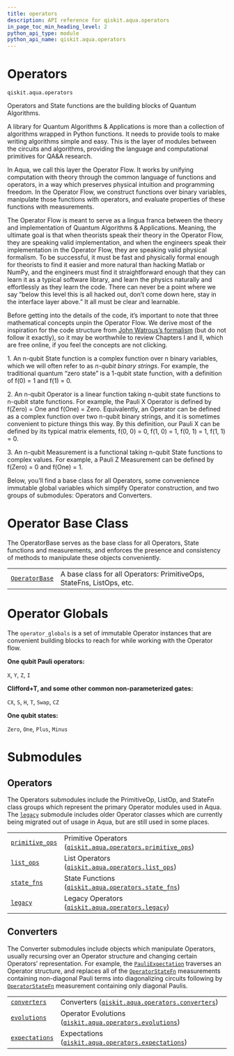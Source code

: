 ```yaml
---
title: operators
description: API reference for qiskit.aqua.operators
in_page_toc_min_heading_level: 2
python_api_type: module
python_api_name: qiskit.aqua.operators
---
```


<span id="module-qiskit.aqua.operators" />

<span id="qiskit-aqua-operators" />

# Operators

`qiskit.aqua.operators`

Operators and State functions are the building blocks of Quantum Algorithms.

A library for Quantum Algorithms & Applications is more than a collection of algorithms wrapped in Python functions. It needs to provide tools to make writing algorithms simple and easy. This is the layer of modules between the circuits and algorithms, providing the language and computational primitives for QA\&A research.

In Aqua, we call this layer the Operator Flow. It works by unifying computation with theory through the common language of functions and operators, in a way which preserves physical intuition and programming freedom. In the Operator Flow, we construct functions over binary variables, manipulate those functions with operators, and evaluate properties of these functions with measurements.

The Operator Flow is meant to serve as a lingua franca between the theory and implementation of Quantum Algorithms & Applications. Meaning, the ultimate goal is that when theorists speak their theory in the Operator Flow, they are speaking valid implementation, and when the engineers speak their implementation in the Operator Flow, they are speaking valid physical formalism. To be successful, it must be fast and physically formal enough for theorists to find it easier and more natural than hacking Matlab or NumPy, and the engineers must find it straightforward enough that they can learn it as a typical software library, and learn the physics naturally and effortlessly as they learn the code. There can never be a point where we say “below this level this is all hacked out, don’t come down here, stay in the interface layer above.” It all must be clear and learnable.

Before getting into the details of the code, it’s important to note that three mathematical concepts unpin the Operator Flow. We derive most of the inspiration for the code structure from [John Watrous’s formalism](https://cs.uwaterloo.ca/~watrous/TQI/) (but do not follow it exactly), so it may be worthwhile to review Chapters I and II, which are free online, if you feel the concepts are not clicking.

1\. An n-qubit State function is a complex function over n binary variables, which we will often refer to as *n-qubit binary strings*. For example, the traditional quantum “zero state” is a 1-qubit state function, with a definition of f(0) = 1 and f(1) = 0.

2\. An n-qubit Operator is a linear function taking n-qubit state functions to n-qubit state functions. For example, the Pauli X Operator is defined by f(Zero) = One and f(One) = Zero. Equivalently, an Operator can be defined as a complex function over two n-qubit binary strings, and it is sometimes convenient to picture things this way. By this definition, our Pauli X can be defined by its typical matrix elements, f(0, 0) = 0, f(1, 0) = 1, f(0, 1) = 1, f(1, 1) = 0.

3\. An n-qubit Measurement is a functional taking n-qubit State functions to complex values. For example, a Pauli Z Measurement can be defined by f(Zero) = 0 and f(One) = 1.

Below, you’ll find a base class for all Operators, some convenience immutable global variables which simplify Operator construction, and two groups of submodules: Operators and Converters.

# Operator Base Class

The OperatorBase serves as the base class for all Operators, State functions and measurements, and enforces the presence and consistency of methods to manipulate these objects conveniently.

|                                                                                           |                                                                       |
| ----------------------------------------------------------------------------------------- | --------------------------------------------------------------------- |
| [`OperatorBase`](qiskit.aqua.operators.OperatorBase "qiskit.aqua.operators.OperatorBase") | A base class for all Operators: PrimitiveOps, StateFns, ListOps, etc. |

# Operator Globals

The `operator_globals` is a set of immutable Operator instances that are convenient building blocks to reach for while working with the Operator flow.

**One qubit Pauli operators:**

`X`, `Y`, `Z`, `I`

**Clifford+T, and some other common non-parameterized gates:**

`CX`, `S`, `H`, `T`, `Swap`, `CZ`

**One qubit states:**

`Zero`, `One`, `Plus`, `Minus`

# Submodules

## Operators

The Operators submodules include the PrimitiveOp, ListOp, and StateFn class groups which represent the primary Operator modules used in Aqua. The [`legacy`](qiskit.aqua.operators.legacy#module-qiskit.aqua.operators.legacy "qiskit.aqua.operators.legacy") submodule includes older Operator classes which are currently being migrated out of usage in Aqua, but are still used in some places.

|                                                                                                                                         |                                                                                                                                                                                     |
| --------------------------------------------------------------------------------------------------------------------------------------- | ----------------------------------------------------------------------------------------------------------------------------------------------------------------------------------- |
| [`primitive_ops`](qiskit.aqua.operators.primitive_ops#module-qiskit.aqua.operators.primitive_ops "qiskit.aqua.operators.primitive_ops") | Primitive Operators ([`qiskit.aqua.operators.primitive_ops`](qiskit.aqua.operators.primitive_ops#module-qiskit.aqua.operators.primitive_ops "qiskit.aqua.operators.primitive_ops")) |
| [`list_ops`](qiskit.aqua.operators.list_ops#module-qiskit.aqua.operators.list_ops "qiskit.aqua.operators.list_ops")                     | List Operators ([`qiskit.aqua.operators.list_ops`](qiskit.aqua.operators.list_ops#module-qiskit.aqua.operators.list_ops "qiskit.aqua.operators.list_ops"))                          |
| [`state_fns`](qiskit.aqua.operators.state_fns#module-qiskit.aqua.operators.state_fns "qiskit.aqua.operators.state_fns")                 | State Functions ([`qiskit.aqua.operators.state_fns`](qiskit.aqua.operators.state_fns#module-qiskit.aqua.operators.state_fns "qiskit.aqua.operators.state_fns"))                     |
| [`legacy`](qiskit.aqua.operators.legacy#module-qiskit.aqua.operators.legacy "qiskit.aqua.operators.legacy")                             | Legacy Operators ([`qiskit.aqua.operators.legacy`](qiskit.aqua.operators.legacy#module-qiskit.aqua.operators.legacy "qiskit.aqua.operators.legacy"))                                |

## Converters

The Converter submodules include objects which manipulate Operators, usually recursing over an Operator structure and changing certain Operators’ representation. For example, the [`PauliExpectation`](qiskit.aqua.operators.expectations.PauliExpectation "qiskit.aqua.operators.expectations.PauliExpectation") traverses an Operator structure, and replaces all of the [`OperatorStateFn`](qiskit.aqua.operators.state_fns.OperatorStateFn "qiskit.aqua.operators.state_fns.OperatorStateFn") measurements containing non-diagonal Pauli terms into diagonalizing circuits following by [`OperatorStateFn`](qiskit.aqua.operators.state_fns.OperatorStateFn "qiskit.aqua.operators.state_fns.OperatorStateFn") measurement containing only diagonal Paulis.

|                                                                                                                                     |                                                                                                                                                                          |
| ----------------------------------------------------------------------------------------------------------------------------------- | ------------------------------------------------------------------------------------------------------------------------------------------------------------------------ |
| [`converters`](qiskit.aqua.operators.converters#module-qiskit.aqua.operators.converters "qiskit.aqua.operators.converters")         | Converters ([`qiskit.aqua.operators.converters`](qiskit.aqua.operators.converters#module-qiskit.aqua.operators.converters "qiskit.aqua.operators.converters"))           |
| [`evolutions`](qiskit.aqua.operators.evolutions#module-qiskit.aqua.operators.evolutions "qiskit.aqua.operators.evolutions")         | Operator Evolutions ([`qiskit.aqua.operators.evolutions`](qiskit.aqua.operators.evolutions#module-qiskit.aqua.operators.evolutions "qiskit.aqua.operators.evolutions"))  |
| [`expectations`](qiskit.aqua.operators.expectations#module-qiskit.aqua.operators.expectations "qiskit.aqua.operators.expectations") | Expectations ([`qiskit.aqua.operators.expectations`](qiskit.aqua.operators.expectations#module-qiskit.aqua.operators.expectations "qiskit.aqua.operators.expectations")) |

